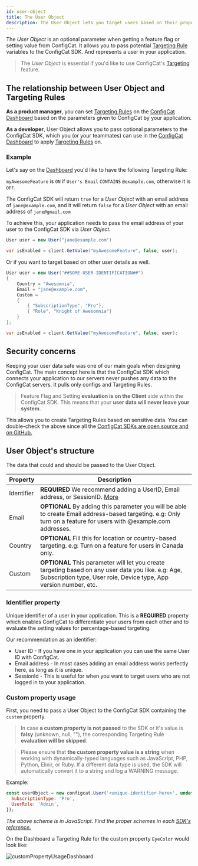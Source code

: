 ```yaml
---
id: user-object
title: The User Object
description: The User Object lets you target users based on their properties with different features. The User Object is essential for beta and A/B testing.
---
```


The _User Object_ is an optional parameter when getting a feature flag or setting value from ConfigCat.
It allows you to pass potential [Targeting Rule](/advanced/targeting) variables to the ConfigCat SDK.
And represents a user in your application.

> The _User Object_ is essential if you'd like to use ConfigCat's [Targeting](/advanced/targeting) feature.

## The relationship between User Object and Targeting Rules

**As a product manager**, you can set [Targeting Rules](/advanced/targeting) on the <a href="https://app.configcat.com" target="_blank">ConfigCat Dashboard</a> based on the parameters given to ConfigCat by your application.

**As a developer**, User Object allows you to pass optional parameters to the ConfigCat SDK, which you (or your teammates) can use in the <a href="https://app.configcat.com" target="_blank">ConfigCat Dashboard</a> to apply [Targeting Rules](/advanced/targeting) on.

### Example

Let's say on the <a href="https://app.configcat.com" target="_blank">Dashboard</a> you'd like to have the following Targeting Rule:

`myAwesomeFeature` is `ON` if `User's Email` `CONTAINS` `@example.com`, otherwise it is `OFF`.

The ConfigCat SDK will return `true` for a _User Object_ with an email address of `jane@example.com`, and it will return `false` for a _User Object_ with an email address of `jane@gmail.com`

To achieve this, your application needs to pass the email address of your user to the ConfigCat SDK via _User Object_.

```csharp
User user = new User("jane@example.com")

var isEnabled = client.GetValue("myAwesomeFeature", false, user);
```

Or if you want to target based on other user details as well.

```csharp
User user = new User("##SOME-USER-IDENTIFICATION##")
{
    Country = "Awesomnia",
    Email = "jane@example.com",
    Custom =
    {
        { "SubscriptionType", "Pro"},
        { "Role", "Knight of Awesomnia"}
    }
};

var isEnabled = client.GetValue("myAwesomeFeature", false, user);

```

## Security concerns

Keeping your user data safe was one of our main goals when designing ConfigCat. The main concept here is that the ConfigCat SDK which connects your application to our servers never pushes any data to the ConfigCat servers. It pulls only configs and Targeting Rules.

> Feature Flag and Setting **evaluation is on the Client** side within the ConfigCat SDK. This means that your **user data will never leave your system**.

This allows you to create Targeting Rules based on sensitive data.
You can double-check the above since all the <a href="https://github.com/configcat" target="_blank">ConfigCat SDKs are open source and on GitHub.</a>

## User Object's structure

The data that could and should be passed to the User Object.

| Property   | Description                                                                                                                                                              |
| ---------- | ------------------------------------------------------------------------------------------------------------------------------------------------------------------------ |
| Identifier | **REQUIRED** We recommend adding a UserID, Email address, or SessionID. [More](/advanced/user-object#identifier-property)                                              |
| Email      | **OPTIONAL** By adding this parameter you will be able to create Email address-based targeting. e.g: Only turn on a feature for users with @example.com addresses.       |
| Country    | **OPTIONAL** Fill this for location or country-based targeting. e.g: Turn on a feature for users in Canada only.                                                         |
| Custom     | **OPTIONAL** This parameter will let you create targeting based on any user data you like. e.g: Age, Subscription type, User role, Device type, App version number, etc. |

### Identifier property

Unique identifier of a user in your application. This is a **REQUIRED** property which enables ConfigCat to differentiate your users from each other and to evaluate the setting values for percentage-based targeting.

Our recommendation as an identifier:

- User ID - If you have one in your application you can use the same User ID with ConfigCat.
- Email address - In most cases adding an email address works perfectly here, as long as it is unique.
- SessionId - This is useful for when you want to target users who are not logged in to your application.

### Custom property usage

First, you need to pass a User Object to the ConfigCat SDK containing the `custom` property.

> In case **a custom property is not passed** to the SDK or it's value is **falsy** (unknown, null, ""), the corresponding Targeting Rule **evaluation will be skipped**.

> Please ensure that **the custom property value is a string** when working with dynamically-typed languages such as JavaScript, PHP, Python, Elixir, or Ruby. If a different data type is used, the SDK will automatically convert it to a string and log a WARNING message.

Example:

```javascript
const userObject = new configcat.User('<unique-identifier-here>', undefined, undefined, {
  SubscriptionType: 'Pro',
  UserRole: 'Admin',
});
```

_The above scheme is in JavaScript. Find the proper schemes in each [SDK's reference.](/sdk-reference/overview)_

On the Dashboard a Targeting Rule for the custom property `EyeColor` would look like:

<img src="/docs/assets/custom-property-ui.png" className="zoomable" alt="customPropertyUsageDashboard" />
